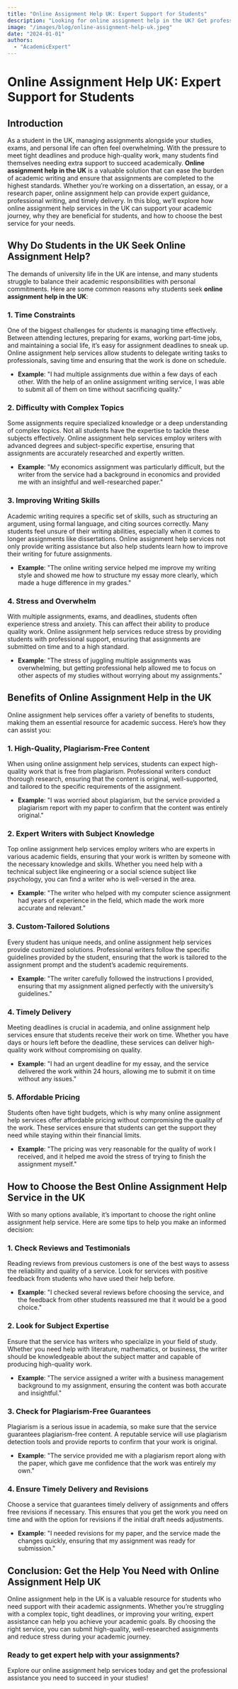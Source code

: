 ```yaml
---
title: "Online Assignment Help UK: Expert Support for Students"
description: "Looking for online assignment help in the UK? Get professional, reliable assistance for your assignments and dissertations to achieve academic excellence."
image: "/images/blog/online-assignment-help-uk.jpeg"
date: "2024-01-01"
authors:
  - "AcademicExpert"
---
```


# Online Assignment Help UK: Expert Support for Students

## Introduction

As a student in the UK, managing assignments alongside your studies, exams, and personal life can often feel overwhelming. With the pressure to meet tight deadlines and produce high-quality work, many students find themselves needing extra support to succeed academically. **Online assignment help in the UK** is a valuable solution that can ease the burden of academic writing and ensure that assignments are completed to the highest standards. Whether you’re working on a dissertation, an essay, or a research paper, online assignment help can provide expert guidance, professional writing, and timely delivery. In this blog, we’ll explore how online assignment help services in the UK can support your academic journey, why they are beneficial for students, and how to choose the best service for your needs.

## Why Do Students in the UK Seek Online Assignment Help?

The demands of university life in the UK are intense, and many students struggle to balance their academic responsibilities with personal commitments. Here are some common reasons why students seek **online assignment help in the UK**:

### 1. **Time Constraints**

One of the biggest challenges for students is managing time effectively. Between attending lectures, preparing for exams, working part-time jobs, and maintaining a social life, it’s easy for assignment deadlines to sneak up. Online assignment help services allow students to delegate writing tasks to professionals, saving time and ensuring that the work is done on schedule.

- **Example**: "I had multiple assignments due within a few days of each other. With the help of an online assignment writing service, I was able to submit all of them on time without sacrificing quality."

### 2. **Difficulty with Complex Topics**

Some assignments require specialized knowledge or a deep understanding of complex topics. Not all students have the expertise to tackle these subjects effectively. Online assignment help services employ writers with advanced degrees and subject-specific expertise, ensuring that assignments are accurately researched and expertly written.

- **Example**: "My economics assignment was particularly difficult, but the writer from the service had a background in economics and provided me with an insightful and well-researched paper."

### 3. **Improving Writing Skills**

Academic writing requires a specific set of skills, such as structuring an argument, using formal language, and citing sources correctly. Many students feel unsure of their writing abilities, especially when it comes to longer assignments like dissertations. Online assignment help services not only provide writing assistance but also help students learn how to improve their writing for future assignments.

- **Example**: "The online writing service helped me improve my writing style and showed me how to structure my essay more clearly, which made a huge difference in my grades."

### 4. **Stress and Overwhelm**

With multiple assignments, exams, and deadlines, students often experience stress and anxiety. This can affect their ability to produce quality work. Online assignment help services reduce stress by providing students with professional support, ensuring that assignments are submitted on time and to a high standard.

- **Example**: "The stress of juggling multiple assignments was overwhelming, but getting professional help allowed me to focus on other aspects of my studies without worrying about my assignments."

## Benefits of Online Assignment Help in the UK

Online assignment help services offer a variety of benefits to students, making them an essential resource for academic success. Here’s how they can assist you:

### 1. **High-Quality, Plagiarism-Free Content**

When using online assignment help services, students can expect high-quality work that is free from plagiarism. Professional writers conduct thorough research, ensuring that the content is original, well-supported, and tailored to the specific requirements of the assignment.

- **Example**: "I was worried about plagiarism, but the service provided a plagiarism report with my paper to confirm that the content was entirely original."

### 2. **Expert Writers with Subject Knowledge**

Top online assignment help services employ writers who are experts in various academic fields, ensuring that your work is written by someone with the necessary knowledge and skills. Whether you need help with a technical subject like engineering or a social science subject like psychology, you can find a writer who is well-versed in the area.

- **Example**: "The writer who helped with my computer science assignment had years of experience in the field, which made the work more accurate and relevant."

### 3. **Custom-Tailored Solutions**

Every student has unique needs, and online assignment help services provide customized solutions. Professional writers follow the specific guidelines provided by the student, ensuring that the work is tailored to the assignment prompt and the student’s academic requirements.

- **Example**: "The writer carefully followed the instructions I provided, ensuring that my assignment aligned perfectly with the university’s guidelines."

### 4. **Timely Delivery**

Meeting deadlines is crucial in academia, and online assignment help services ensure that students receive their work on time. Whether you have days or hours left before the deadline, these services can deliver high-quality work without compromising on quality.

- **Example**: "I had an urgent deadline for my essay, and the service delivered the work within 24 hours, allowing me to submit it on time without any issues."

### 5. **Affordable Pricing**

Students often have tight budgets, which is why many online assignment help services offer affordable pricing without compromising the quality of the work. These services ensure that students can get the support they need while staying within their financial limits.

- **Example**: "The pricing was very reasonable for the quality of work I received, and it helped me avoid the stress of trying to finish the assignment myself."

## How to Choose the Best Online Assignment Help Service in the UK

With so many options available, it’s important to choose the right online assignment help service. Here are some tips to help you make an informed decision:

### 1. **Check Reviews and Testimonials**

Reading reviews from previous customers is one of the best ways to assess the reliability and quality of a service. Look for services with positive feedback from students who have used their help before.

- **Example**: "I checked several reviews before choosing the service, and the feedback from other students reassured me that it would be a good choice."

### 2. **Look for Subject Expertise**

Ensure that the service has writers who specialize in your field of study. Whether you need help with literature, mathematics, or business, the writer should be knowledgeable about the subject matter and capable of producing high-quality work.

- **Example**: "The service assigned a writer with a business management background to my assignment, ensuring the content was both accurate and insightful."

### 3. **Check for Plagiarism-Free Guarantees**

Plagiarism is a serious issue in academia, so make sure that the service guarantees plagiarism-free content. A reputable service will use plagiarism detection tools and provide reports to confirm that your work is original.

- **Example**: "The service provided me with a plagiarism report along with the paper, which gave me confidence that the work was entirely my own."

### 4. **Ensure Timely Delivery and Revisions**

Choose a service that guarantees timely delivery of assignments and offers free revisions if necessary. This ensures that you get the work you need on time and with the option for revisions if the initial draft needs adjustments.

- **Example**: "I needed revisions for my paper, and the service made the changes quickly, ensuring that my assignment was ready for submission."

## Conclusion: Get the Help You Need with Online Assignment Help UK

Online assignment help in the UK is a valuable resource for students who need support with their academic assignments. Whether you’re struggling with a complex topic, tight deadlines, or improving your writing, expert assistance can help you achieve your academic goals. By choosing the right service, you can submit high-quality, well-researched assignments and reduce stress during your academic journey.

### Ready to get expert help with your assignments?

Explore our online assignment help services today and get the professional assistance you need to succeed in your studies!
